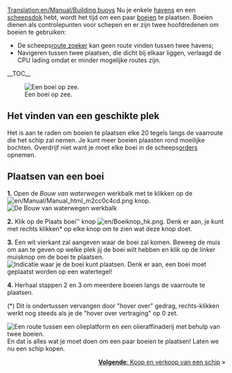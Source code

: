 [[Translation:en/Manual/Building buoys]]
{{nl/Manual/Tutorial/Tutorial}}
Nu je enkele [[nl/Bouwen haven|havens]] en een [[nl/Manual/Bouw dok|scheepsdok]] hebt, wordt het tijd om een paar [[en/Manual/Water Transport Tiles|boeien]] te plaatsen. Boeien dienen als controlepunten voor schepen en er zijn twee hoofdredenen om boeien te gebruiken:
*De scheeps[[en/Archive/Manual/Settings/Pathfinder|route zoeker]] kan geen route vinden tussen twee havens;
*Navigeren tussen twee plaatsen, die dicht bij elkaar liggen, verlaagd de CPU lading omdat er minder mogelijke routes zijn.

__TOC__

[[File:nl/Manual/Boei op zee hk.png|left|frame|Een boei op zee.]]
==Het vinden van een geschikte plek==
Het is aan te raden om boeien te plaatsen elke 20 tegels langs de vaarroute die het schip zal nemen. Je kunt meer boeien plaasten rond moeilijke bochten. Overdrijf niet want je moet elke boei in de scheeps[[nl/Manual/Orders|orders]] opnemen.

<div style="clear:left"></div>

==Plaatsen van een boei==

'''1.''' Open de ''Bouw van waterwegen'' werkbalk met te klikken op de [[File:en/Manual/Manual html m2cc0c4cd.png]] knop.
[[File:nl/Manual/Bouw van waterwegen toolbar hk.png|frame|none|De ''Bouw van waterwegen'' werkbalk]]

'''2.''' Klik op de Plaats boei'' knop [[File:en/Boeiknop hk.png]]. Denk er aan, je kunt met rechts klikken* op elke knop om te zien wat deze knop doet.

'''3.''' Een wit vierkant zal aangeven waar de boei zal komen. Beweeg de muis om aan te geven op welke plek jij de boei wilt hebben en klik op de linker muisknop om de boei te plaatsen.
[[File:en/Plaats boei hk.png|frame|none|Indicatie waar je de boei kunt plaatsen. Denk er aan, een boei moet geplaatst worden op een watertegel!]]

'''4.''' Herhaal stappen 2 en 3 om meerdere boeien langs de vaarroute te plaatsen.


(*) Dit is ondertussen vervangen door "hover over" gedrag, rechts-klikken werkt nog steeds als je de "hover over vertraging" op 0 zet.


[[File:nl/Manual/Vaarroute met boeien hk.png|frame|right|Een route tussen een [[en/Manual/Base Set/Industries/Oil Rig|olieplatform]] en een [[en/Manual/Base Set/Industries/Oil Refinery|olieraffinaderij]] met behulp van twee boeien.]]
En dat is alles wat je moet doen om een paar boeien te plaatsen! Laten we nu een schip kopen.

<span style="float: right">[[nl/Manual/Schepen kopen en verkopen|'''Volgende''': Koop en verkoop van een schip]] &raquo;</span>